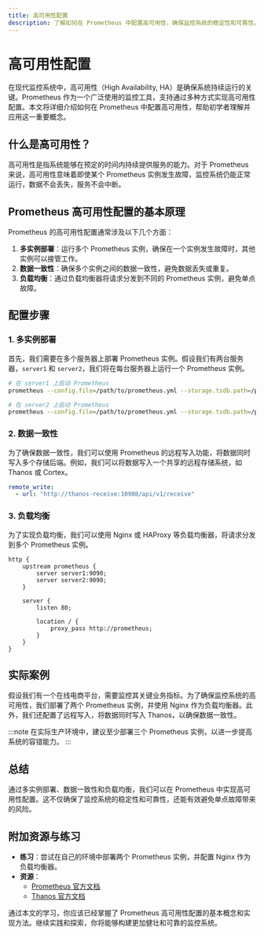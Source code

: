 ```yaml
---
title: 高可用性配置
description: 了解如何在 Prometheus 中配置高可用性，确保监控系统的稳定性和可靠性。本文适合初学者，涵盖基本概念、配置步骤和实际案例。
---
```


# 高可用性配置

在现代监控系统中，高可用性（High Availability, HA）是确保系统持续运行的关键。Prometheus 作为一个广泛使用的监控工具，支持通过多种方式实现高可用性配置。本文将详细介绍如何在 Prometheus 中配置高可用性，帮助初学者理解并应用这一重要概念。

## 什么是高可用性？

高可用性是指系统能够在预定的时间内持续提供服务的能力。对于 Prometheus 来说，高可用性意味着即使某个 Prometheus 实例发生故障，监控系统仍能正常运行，数据不会丢失，服务不会中断。

## Prometheus 高可用性配置的基本原理

Prometheus 的高可用性配置通常涉及以下几个方面：

1. **多实例部署**：运行多个 Prometheus 实例，确保在一个实例发生故障时，其他实例可以接管工作。
2. **数据一致性**：确保多个实例之间的数据一致性，避免数据丢失或重复。
3. **负载均衡**：通过负载均衡器将请求分发到不同的 Prometheus 实例，避免单点故障。

## 配置步骤

### 1. 多实例部署

首先，我们需要在多个服务器上部署 Prometheus 实例。假设我们有两台服务器，`server1` 和 `server2`，我们将在每台服务器上运行一个 Prometheus 实例。

```bash
# 在 server1 上启动 Prometheus
prometheus --config.file=/path/to/prometheus.yml --storage.tsdb.path=/path/to/data1

# 在 server2 上启动 Prometheus
prometheus --config.file=/path/to/prometheus.yml --storage.tsdb.path=/path/to/data2
```

### 2. 数据一致性

为了确保数据一致性，我们可以使用 Prometheus 的远程写入功能，将数据同时写入多个存储后端。例如，我们可以将数据写入一个共享的远程存储系统，如 Thanos 或 Cortex。

```yaml
remote_write:
  - url: "http://thanos-receive:10908/api/v1/receive"
```

### 3. 负载均衡

为了实现负载均衡，我们可以使用 Nginx 或 HAProxy 等负载均衡器，将请求分发到多个 Prometheus 实例。

```nginx
http {
    upstream prometheus {
        server server1:9090;
        server server2:9090;
    }

    server {
        listen 80;

        location / {
            proxy_pass http://prometheus;
        }
    }
}
```

## 实际案例

假设我们有一个在线电商平台，需要监控其关键业务指标。为了确保监控系统的高可用性，我们部署了两个 Prometheus 实例，并使用 Nginx 作为负载均衡器。此外，我们还配置了远程写入，将数据同时写入 Thanos，以确保数据一致性。

:::note
在实际生产环境中，建议至少部署三个 Prometheus 实例，以进一步提高系统的容错能力。
:::

## 总结

通过多实例部署、数据一致性和负载均衡，我们可以在 Prometheus 中实现高可用性配置。这不仅确保了监控系统的稳定性和可靠性，还能有效避免单点故障带来的风险。

## 附加资源与练习

- **练习**：尝试在自己的环境中部署两个 Prometheus 实例，并配置 Nginx 作为负载均衡器。
- **资源**：
  - [Prometheus 官方文档](https://prometheus.io/docs/)
  - [Thanos 官方文档](https://thanos.io/)

通过本文的学习，你应该已经掌握了 Prometheus 高可用性配置的基本概念和实现方法。继续实践和探索，你将能够构建更加健壮和可靠的监控系统。